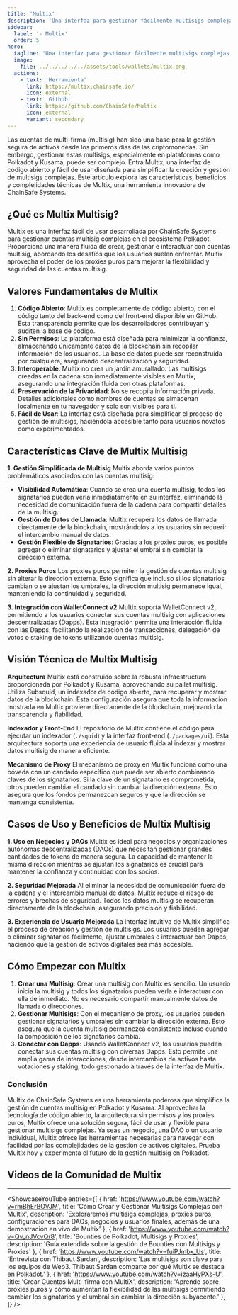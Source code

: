 ```yaml
---
title: 'Multix'
description: 'Una interfaz para gestionar fácilmente multisigs complejas en Polkadot. Todas tus cuentas de multi-firma, a través de muchas cadenas y parachains.'
sidebar:
  label: '✧ Multix'
  order: 5
hero:
  tagline: 'Una interfaz para gestionar fácilmente multisigs complejas en Polkadot.'
  image: 
    file: ../../../../../assets/tools/wallets/multix.png
  actions:
    - text: 'Herramienta'
      link: https://multix.chainsafe.io/
      icon: external
    - text: 'Github'
      link: https://github.com/ChainSafe/Multix
      icon: external
      variant: secondary
---
```



Las cuentas de multi-firma (multisig) han sido una base para la gestión segura de activos desde los primeros días de las criptomonedas. Sin embargo, gestionar estas multisigs, especialmente en plataformas como Polkadot y Kusama, puede ser complejo. Entra Multix, una interfaz de código abierto y fácil de usar diseñada para simplificar la creación y gestión de multisigs complejas. Este artículo explora las características, beneficios y complejidades técnicas de Multix, una herramienta innovadora de ChainSafe Systems.

## ¿Qué es Multix Multisig?
Multix es una interfaz fácil de usar desarrollada por ChainSafe Systems para gestionar cuentas multisig complejas en el ecosistema Polkadot. Proporciona una manera fluida de crear, gestionar e interactuar con cuentas multisig, abordando los desafíos que los usuarios suelen enfrentar. Multix aprovecha el poder de los proxies puros para mejorar la flexibilidad y seguridad de las cuentas multisig.

## Valores Fundamentales de Multix
1. **Código Abierto**: Multix es completamente de código abierto, con el código tanto del back-end como del front-end disponible en GitHub. Esta transparencia permite que los desarrolladores contribuyan y auditen la base de código.
2. **Sin Permisos**: La plataforma está diseñada para minimizar la confianza, almacenando únicamente datos de la blockchain sin recopilar información de los usuarios. La base de datos puede ser reconstruida por cualquiera, asegurando descentralización y seguridad.
3. **Interoperable**: Multix no crea un jardín amurallado. Las multisigs creadas en la cadena son inmediatamente visibles en Multix, asegurando una integración fluida con otras plataformas.
4. **Preservación de la Privacidad**: No se recopila información privada. Detalles adicionales como nombres de cuentas se almacenan localmente en tu navegador y solo son visibles para ti.
5. **Fácil de Usar**: La interfaz está diseñada para simplificar el proceso de gestión de multisigs, haciéndola accesible tanto para usuarios novatos como experimentados.

## Características Clave de Multix Multisig
**1. Gestión Simplificada de Multisig**
Multix aborda varios puntos problemáticos asociados con las cuentas multisig:
- **Visibilidad Automática**: Cuando se crea una cuenta multisig, todos los signatarios pueden verla inmediatamente en su interfaz, eliminando la necesidad de comunicación fuera de la cadena para compartir detalles de la multisig.
- **Gestión de Datos de Llamada**: Multix recupera los datos de llamada directamente de la blockchain, mostrándolos a los usuarios sin requerir el intercambio manual de datos.
- **Gestión Flexible de Signatarios**: Gracias a los proxies puros, es posible agregar o eliminar signatarios y ajustar el umbral sin cambiar la dirección externa.

**2. Proxies Puros**
Los proxies puros permiten la gestión de cuentas multisig sin alterar la dirección externa. Esto significa que incluso si los signatarios cambian o se ajustan los umbrales, la dirección multisig permanece igual, manteniendo la continuidad y seguridad.

**3. Integración con WalletConnect v2**
Multix soporta WalletConnect v2, permitiendo a los usuarios conectar sus cuentas multisig con aplicaciones descentralizadas (Dapps). Esta integración permite una interacción fluida con las Dapps, facilitando la realización de transacciones, delegación de votos o staking de tokens utilizando cuentas multisig.

## Visión Técnica de Multix Multisig
**Arquitectura**
Multix está construido sobre la robusta infraestructura proporcionada por Polkadot y Kusama, aprovechando su pallet multisig. Utiliza Subsquid, un indexador de código abierto, para recuperar y mostrar datos de la blockchain. Esta configuración asegura que toda la información mostrada en Multix proviene directamente de la blockchain, mejorando la transparencia y fiabilidad.

**Indexador y Front-End**
El repositorio de Multix contiene el código para ejecutar un indexador (`./squid`) y la interfaz front-end (`./packages/ui`). Esta arquitectura soporta una experiencia de usuario fluida al indexar y mostrar datos multisig de manera eficiente.

**Mecanismo de Proxy**
El mecanismo de proxy en Multix funciona como una bóveda con un candado específico que puede ser abierto combinando claves de los signatarios. Si la clave de un signatario es comprometida, otros pueden cambiar el candado sin cambiar la dirección externa. Esto asegura que los fondos permanezcan seguros y que la dirección se mantenga consistente.

## Casos de Uso y Beneficios de Multix Multisig
**1. Uso en Negocios y DAOs**
Multix es ideal para negocios y organizaciones autónomas descentralizadas (DAOs) que necesitan gestionar grandes cantidades de tokens de manera segura. La capacidad de mantener la misma dirección mientras se ajustan los signatarios es crucial para mantener la confianza y continuidad con los socios.

**2. Seguridad Mejorada**
Al eliminar la necesidad de comunicación fuera de la cadena y el intercambio manual de datos, Multix reduce el riesgo de errores y brechas de seguridad. Todos los datos multisig se recuperan directamente de la blockchain, asegurando precisión y fiabilidad.

**3. Experiencia de Usuario Mejorada**
La interfaz intuitiva de Multix simplifica el proceso de creación y gestión de multisigs. Los usuarios pueden agregar o eliminar signatarios fácilmente, ajustar umbrales e interactuar con Dapps, haciendo que la gestión de activos digitales sea más accesible.

## Cómo Empezar con Multix
1. **Crear una Multisig**: Crear una multisig con Multix es sencillo. Un usuario inicia la multisig y todos los signatarios pueden verla e interactuar con ella de inmediato. No es necesario compartir manualmente datos de llamada o direcciones.
2. **Gestionar Multisigs**: Con el mecanismo de proxy, los usuarios pueden gestionar signatarios y umbrales sin cambiar la dirección externa. Esto asegura que la cuenta multisig permanezca consistente incluso cuando la composición de los signatarios cambia.
3. **Conectar con Dapps**: Usando WalletConnect v2, los usuarios pueden conectar sus cuentas multisig con diversas Dapps. Esto permite una amplia gama de interacciones, desde intercambios de activos hasta votaciones y staking, todo gestionado a través de la interfaz de Multix.

### Conclusión
Multix de ChainSafe Systems es una herramienta poderosa que simplifica la gestión de cuentas multisig en Polkadot y Kusama. Al aprovechar la tecnología de código abierto, la arquitectura sin permisos y los proxies puros, Multix ofrece una solución segura, fácil de usar y flexible para gestionar multisigs complejas. Ya seas un negocio, una DAO o un usuario individual, Multix ofrece las herramientas necesarias para navegar con facilidad por las complejidades de la gestión de activos digitales. Prueba Multix hoy y experimenta el futuro de la gestión multisig en Polkadot.

## Videos de la Comunidad de Multix
--------------
<ShowcaseYouTube
  entries={[
    {
      href: 'https://www.youtube.com/watch?v=rmBhErBOVJM',
      title: 'Cómo Crear y Gestionar Multisigs Complejas con Multix',
      description: 'Exploraremos multisigs complejas, proxies puros, configuraciones para DAOs, negocios y usuarios finales, además de una demostración en vivo de Multix'
    },
    {
      href: 'https://www.youtube.com/watch?v=Qv_nJVcvQr8',
      title: 'Bounties de Polkadot, Multisigs y Proxies',
      description: 'Guía extendida sobre la gestión de Bounties con Multisigs y Proxies'
    },
    {
      href: 'https://www.youtube.com/watch?v=fuiPJmbx_Us',
      title: 'Entrevista con Thibaut Sardan',
      description: 'Las multisigs son clave para los equipos de Web3. Thibaut Sardan comparte por qué Multix se destaca en Polkadot.'
    },
    {
      href: 'https://www.youtube.com/watch?v=izaaHyPXs-U',
      title: 'Crear Cuentas Multi-firma con MultiX',
      description: 'Aprende sobre proxies puros y cómo aumentan la flexibilidad de las multisigs permitiendo cambiar los signatarios y el umbral sin cambiar la dirección subyacente.'
    },
  ]} />
